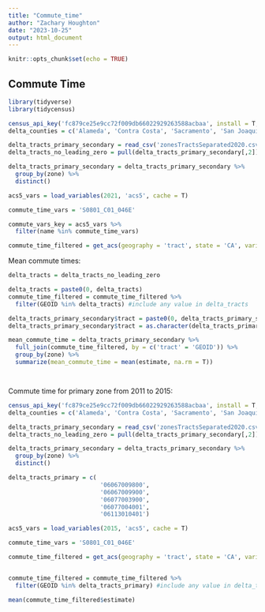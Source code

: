 ```yaml
---
title: "Commute_time"
author: "Zachary Houghton"
date: "2023-10-25"
output: html_document
---
```


```r
knitr::opts_chunk$set(echo = TRUE)
```

## Commute Time

```r
library(tidyverse)
library(tidycensus)
```

```r
census_api_key('fc879ce25e9cc72f009db66022929263588acbaa', install = T, overwrite = T) #you may have to restart R after loading it.
delta_counties = c('Alameda', 'Contra Costa', 'Sacramento', 'San Joaquin', 'Solano', 'Yolo')

delta_tracts_primary_secondary = read_csv('zonesTractsSeparated2020.csv')
delta_tracts_no_leading_zero = pull(delta_tracts_primary_secondary[,2]) #see below for why we're using the function `pull` here

delta_tracts_primary_secondary = delta_tracts_primary_secondary %>%
  group_by(zone) %>%
  distinct()

acs5_vars = load_variables(2021, 'acs5', cache = T)

commute_time_vars = 'S0801_C01_046E'

commute_vars_key = acs5_vars %>%
  filter(name %in% commute_time_vars)

commute_time_filtered = get_acs(geography = 'tract', state = 'CA', variables = commute_time_vars, county = delta_counties) 
```

Mean commute times:

```r
delta_tracts = delta_tracts_no_leading_zero

delta_tracts = paste0(0, delta_tracts)
commute_time_filtered = commute_time_filtered %>%
  filter(GEOID %in% delta_tracts) #include any value in delta_tracts

delta_tracts_primary_secondary$tract = paste0(0, delta_tracts_primary_secondary$tract)
delta_tracts_primary_secondary$tract = as.character(delta_tracts_primary_secondary$tract)

mean_commute_time = delta_tracts_primary_secondary %>%
  full_join(commute_time_filtered, by = c('tract' = 'GEOID')) %>%
  group_by(zone) %>%
  summarize(mean_commute_time = mean(estimate, na.rm = T))




```

Commute time for primary zone from 2011 to 2015:

```r
census_api_key('fc879ce25e9cc72f009db66022929263588acbaa', install = T, overwrite = T) #you may have to restart R after loading it.
delta_counties = c('Alameda', 'Contra Costa', 'Sacramento', 'San Joaquin', 'Solano', 'Yolo')

delta_tracts_primary_secondary = read_csv('zonesTractsSeparated2020.csv')
delta_tracts_no_leading_zero = pull(delta_tracts_primary_secondary[,2]) #see below for why we're using the function `pull` here

delta_tracts_primary_secondary = delta_tracts_primary_secondary %>%
  group_by(zone) %>%
  distinct()

delta_tracts_primary = c(
                          '06067009800',
                          '06067009900',
                          '06077003900',
                          '06077004001',
                          '06113010401')

acs5_vars = load_variables(2015, 'acs5', cache = T)

commute_time_vars = 'S0801_C01_046E'

commute_time_filtered = get_acs(geography = 'tract', state = 'CA', variables = commute_time_vars, county = delta_counties, year = 2015) 


commute_time_filtered = commute_time_filtered %>%
  filter(GEOID %in% delta_tracts_primary) #include any value in delta_tracts

mean(commute_time_filtered$estimate)

```
